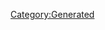 {{Database/Music/MusicInfo
 |ID=156
 |Cov=157
 |Cd=34
 |Nam=150
 |Div=150
 |Ma=3
 |SerieId=1
 |SerieLogoId=1
 |WavId=157
 |VariationId=0
 |Dsc=150
 |Strt=10
 |ValkyrieBattle=1
 |ValkyrieIntro=1
 |ValkyrieIntroSky=1
 |DivaSolo=1
 |DivaMulti=1
 |Exp=3
}}
[[Category:Generated]]
